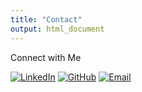 ```yaml
---
title: "Contact"
output: html_document
---
```


Connect with Me

[![LinkedIn](https://img.shields.io/badge/LinkedIn-Profile-blue?logo=linkedin)](www.linkedin.com/in/esprietol) 
[![GitHub](https://img.shields.io/badge/GitHub-Profile-black?logo=github)](https://github.com/esprietol) 
[![Email](https://img.shields.io/badge/Email-Contact-red?logo=gmail)](sofia.prietoleon@uhasselt.be)

